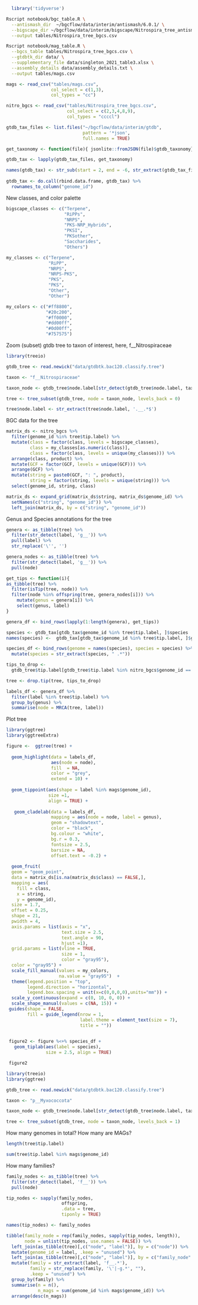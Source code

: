 ```r
  library('tidyverse')
```


```bash
Rscript notebook/bgc_table.R \
  --antismash_dir  ~/bgcflow/data/interim/antismash/6.0.1/ \
  --bigscape_dir ~/bgcflow/data/interim/bigscape/Nitrospira_tree_antismash_6.0.1/ \
  --output tables/Nitrospira_tree_bgcs.csv 
```

```bash
Rscript notebook/mag_table.R \
  --bgcs_table tables/Nitrospira_tree_bgcs.csv \
  --gtdbtk_dir data/ \
  --supplementary_file data/singleton_2021_table3.xlsx \
  --assembly_details data/assembly_details.txt \
  --output tables/mags.csv 
```

```r
mags <- read_csv("tables/mags.csv", 
                 col_select = c(1,3), 
                 col_types = "cc")

nitro_bgcs <- read_csv("tables/Nitrospira_tree_bgcs.csv", 
                       col_select = c(2,3,4,8,9), 
                       col_types = "ccccl")

gtdb_tax_files <- list.files("~/bgcflow/data/interim/gtdb",
                             pattern = '*json',
                             full.names = TRUE)

get_taxonomy <- function(file){ jsonlite::fromJSON(file)$gtdb_taxonomy}

gtdb_tax <- lapply(gtdb_tax_files, get_taxonomy)

names(gtdb_tax) <- str_sub(start = 2, end = -6, str_extract(gtdb_tax_files, '/G.*?$'))
  
gtdb_tax <- do.call(rbind.data.frame, gtdb_tax) %>%
  rownames_to_column("genome_id")

```

New classes, and color palette

```r
bigscape_classes <- c("Terpene",
                      "RiPPs", 
                      "NRPS",
                      "PKS-NRP_Hybrids",
                      "PKSI",
                      "PKSother", 
                      "Saccharides",
                      "Others")                             

my_classes <- c("Terpene", 
                "RiPP", 
                "NRPS", 
                "NRPS-PKS", 
                "PKS", 
                "PKS", 
                "Other", 
                "Other")

my_colors <- c("#ff8800",
               "#20c200",
               "#ff0000",
               "#dd00ff",
               "#0d00ff",
               "#757575")
```

Zoom (subset) gtdb tree to taxon of interest, here, f__Nitrospiraceae

```r
library(treeio)

gtdb_tree <- read.newick("data/gtdbtk.bac120.classify.tree")

taxon <- "f__Nitrospiraceae"

taxon_node <- gtdb_tree$node.label[str_detect(gtdb_tree$node.label, taxon)]

tree <- tree_subset(gtdb_tree, node = taxon_node, levels_back = 0)

tree$node.label <- str_extract(tree$node.label, '.__.*$')
```

BGC data for the tree

```r
matrix_ds <- nitro_bgcs %>%
  filter(genome_id %in% tree$tip.label) %>%
  mutate(class = factor(class, levels = bigscape_classes), 
         class = my_classes[as.numeric(class)], 
         class = factor(class, levels = unique(my_classes))) %>%
  arrange(class, product) %>%
  mutate(GCF = factor(GCF, levels = unique(GCF))) %>%
  arrange(GCF) %>%
  mutate(string = paste0(GCF, ": ", product), 
         string = factor(string, levels = unique(string))) %>%
  select(genome_id, string, class)

matrix_ds <- expand_grid(matrix_ds$string, matrix_ds$genome_id) %>%
  setNames(c("string", "genome_id")) %>%
  left_join(matrix_ds, by = c("string", "genome_id"))
```

Genus and Species annotations for the tree

```r
genera <- as_tibble(tree) %>% 
  filter(str_detect(label, 'g__')) %>% 
  pull(label) %>%
  str_replace('\'', '')

genera_nodes <- as_tibble(tree) %>% 
  filter(str_detect(label, 'g__')) %>%
  pull(node)

get_tips <- function(i){
as_tibble(tree) %>% 
  filter(isTip(tree, node)) %>% 
  filter(node %in% offspring(tree, genera_nodes[i])) %>%
    mutate(genus = genera[i]) %>%
    select(genus, label)
}

genera_df <- bind_rows(lapply(1:length(genera), get_tips))

species <- gtdb_tax[gtdb_tax$genome_id %in% tree$tip.label, ]$species
names(species) <-  gtdb_tax[gtdb_tax$genome_id %in% tree$tip.label, ]$genome_id

species_df <- bind_rows(genome = names(species), species = species) %>%
  mutate(species = str_extract(species, " .*"))

tips_to_drop <- 
  gtdb_tree$tip.label[gtdb_tree$tip.label %in% nitro_bgcs$genome_id == FALSE]

tree <- drop.tip(tree, tips_to_drop)

labels_df <- genera_df %>% 
  filter(label %in% tree$tip.label) %>%
  group_by(genus) %>%
  summarise(node = MRCA(tree, label))
```

Plot tree

```r
library(ggtree)
library(ggtreeExtra)

figure <-  ggtree(tree) + 
   
  geom_highlight(data = labels_df, 
                 aes(node = node),
                 fill  = NA, 
                 color = "grey",
                 extend = 10) +
    
  geom_tippoint(aes(shape = label %in% mags$genome_id),
                size =1, 
                align = TRUE) +
   
   geom_cladelab(data = labels_df, 
                 mapping = aes(node = node, label = genus),
                 geom = "shadowtext",
                 color = "black", 
                 bg.colour = "white",
                 bg.r = 0.3,
                 fontsize = 2.5,
                 barsize = NA, 
                 offset.text = -0.2) +
    
  geom_fruit(
  geom = "geom_point", 
  data = matrix_ds[is.na(matrix_ds$class) == FALSE,], 
  mapping = aes(
    fill = class,
    x = string, 
    y = genome_id), 
  size = 1.7, 
  offset = 0.25,
  shape = 21, 
  pwidth = 4,
  axis.params = list(axis = "x", 
                     text.size = 2.5, 
                     text.angle = 90, 
                     hjust =1),
  grid.params = list(vline = TRUE, 
                     size = 1, 
                     color = "gray95"),
  color = "gray95") +
  scale_fill_manual(values = my_colors, 
                    na.value = "gray95")  +
  theme(legend.position = "top", 
        legend.direction = "horizontal",
        legend.box.spacing = unit(x=c(0,0,0,0),units="mm")) +
  scale_y_continuous(expand = c(0, 10, 0, 0)) +
  scale_shape_manual(values = c(NA, 15)) +
 guides(shape = FALSE,
        fill = guide_legend(nrow = 1,
                            label.theme = element_text(size = 7), 
                            title = "")) 

 
 figure2 <- figure %<+% species_df + 
   geom_tiplab(aes(label = species), 
               size = 2.5, align = TRUE) 

 figure2

```




```r
library(treeio)
library(ggtree)

gtdb_tree <- read.newick("data/gtdbtk.bac120.classify.tree")

taxon <- "p__Myxococcota"

taxon_node <- gtdb_tree$node.label[str_detect(gtdb_tree$node.label, taxon)]

tree <- tree_subset(gtdb_tree, node = taxon_node, levels_back = 1)

```
How many genomes in total? How many are MAGs?

```r
length(tree$tip.label)

sum(tree$tip.label %in% mags$genome_id)
```
How many families?

```r
family_nodes <- as_tibble(tree) %>%
  filter(str_detect(label, 'f__')) %>%
  pull(node)

tip_nodes <- sapply(family_nodes, 
                     offspring,
                     .data = tree,
                     tiponly = TRUE)

names(tip_nodes) <- family_nodes

tibble(family_node = rep(family_nodes, sapply(tip_nodes, length)),
       node = unlist(tip_nodes, use.names = FALSE)) %>%
  left_join(as_tibble(tree)[,c("node", "label")], by = c("node")) %>%
  mutate(genome_id = label, .keep = "unused") %>%
  left_join(as_tibble(tree)[,c("node", "label")], by = c("family_node" = "node")) %>%
  mutate(family = str_extract(label, 'f__.*'),
         family = str_replace(family, '\'|-g.*', ""),
         .keep = "unused") %>%
  group_by(family) %>%
  summarise(n = n(), 
            n_mags = sum(genome_id %in% mags$genome_id)) %>%
  arrange(desc(n_mags)) 

```






